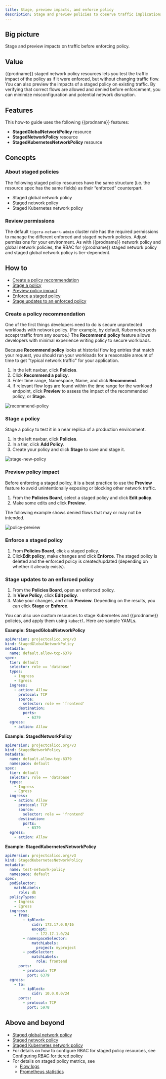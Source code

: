 ```yaml
---
title: Stage, preview impacts, and enforce policy
description: Stage and preview policies to observe traffic implications before enforcing them.
---
```


## Big picture

Stage and preview impacts on traffic before enforcing policy.

## Value

{{prodname}} staged network policy resources lets you test the traffic impact of the policy as if it were enforced, but without changing traffic flow. You can also preview the impacts of a staged policy on existing traffic. By verifying that correct flows are allowed and denied before enforcement, you can minimize misconfiguration and potential network disruption.

## Features

This how-to guide uses the following {{prodname}} features:

- **StagedGlobalNetworkPolicy** resource
- **StagedNetworkPolicy** resource
- **StagedKubernetesNetworkPolicy** resource

## Concepts

### About staged policies

The following staged policy resources have the same structure (i.e. the resource spec has the same fields) as their “enforced” counterpart.

- Staged global network policy
- Staged network policy
- Staged Kubernetes network policy

### Review permissions

The default `tigera-network-admin` cluster role has the required permissions to manage the different enforced
and staged network policies. Adjust permissions for your environment. As with {{prodname}} network policy and global network policies, the RBAC for {{prodname}} staged network policy and staged global network policy is tier-dependent.

## How to

- [Create a policy recommendation](#create-a-policy-recommendation)
- [Stage a policy](#stage-a-policy)
- [Preview policy impact](#preview-policy-impact)
- [Enforce a staged policy](#enforce-a-staged-policy)
- [Stage updates to an enforced policy](#stage-updates-to-an-enforced-policy)

### Create a policy recommendation

One of the first things developers need to do is secure unprotected workloads with network policy. (For example, by default, Kubernetes pods accept traffic from any source.) The **Recommend policy** feature allows developers with minimal experience writing policy to secure workloads.

Because **Recommend policy** looks at historial flow log entries that match your request, you should run your workloads for a reasonable amount of time to get "typical network traffic" for your application.

1. In the left navbar, click **Policies**.
1. Click **Recommend a policy**.
1. Enter time range, Namespace, Name, and click **Recommend**.
1. If relevant flow logs are found within the time range for the workload endpoint, click **Preview** to assess the impact of the recommended policy, or **Stage**.

![recommend-policy](/img/calico-enterprise/3.15/recommend-policy.png)

### Stage a policy

Stage a policy to test it in a near replica of a production environment.

1. In the left navbar, click **Policies**.
1. In a tier, click **Add Policy**.
1. Create your policy and click **Stage** to save and stage it.

![stage-new-policy](/img/calico-enterprise/3.15/stage-new-policy.png)

### Preview policy impact

Before enforcing a staged policy, it is a best practice to use the **Preview** feature to avoid unintentionally exposing or blocking other network traffic.

1. From the **Policies Board**, select a staged policy and click **Edit policy**.
1. Make some edits and click **Preview**.

The following example shows denied flows that may or may not be intended.

![policy-preview](/img/calico-enterprise/3.15/policy-preview.png)

### Enforce a staged policy

1. From **Policies Board**, click a staged policy.
1. Click**Edit policy**, make changes and click **Enforce**. The staged policy is deleted and the enforced policy is created/updated (depending on whether it already exists).

### Stage updates to an enforced policy

1. From the **Policies Board**, open an enforced policy.
1. In **View Policy**, click **Edit policy**.
1. Make your changes, and click **Preview**. Depending on the results, you can click **Stage** or **Enforce**.

You can also use custom resources to stage Kubernetes and {{prodname}} policies, and apply them using `kubectl`. Here are sample YAMLs.

**Example: StagedGlobalNetworkPolicy**

```yaml
apiVersion: projectcalico.org/v3
kind: StagedGlobalNetworkPolicy
metadata:
  name: default.allow-tcp-6379
spec:
  tier: default
  selector: role == 'database'
  types:
    - Ingress
    - Egress
  ingress:
    - action: Allow
      protocol: TCP
      source:
        selector: role == 'frontend'
      destination:
        ports:
          - 6379
  egress:
    - action: Allow
```

**Example: StagedNetworkPolicy**

```yaml
apiVersion: projectcalico.org/v3
kind: StagedNetworkPolicy
metadata:
  name: default.allow-tcp-6379
  namespace: default
spec:
  tier: default
  selector: role == 'database'
  types:
    - Ingress
    - Egress
  ingress:
    - action: Allow
      protocol: TCP
      source:
        selector: role == 'frontend'
      destination:
        ports:
          - 6379
  egress:
    - action: Allow
```

**Example: StagedKubernetesNetworkPolicy**

```yaml
apiVersion: projectcalico.org/v3
kind: StagedKubernetesNetworkPolicy
metadata:
  name: test-network-policy
  namespace: default
spec:
  podSelector:
    matchLabels:
      role: db
  policyTypes:
    - Ingress
    - Egress
  ingress:
    - from:
        - ipBlock:
            cidr: 172.17.0.0/16
            except:
              - 172.17.1.0/24
        - namespaceSelector:
            matchLabels:
              project: myproject
        - podSelector:
            matchLabels:
              role: frontend
      ports:
        - protocol: TCP
          port: 6379
  egress:
    - to:
        - ipBlock:
            cidr: 10.0.0.0/24
      ports:
        - protocol: TCP
          port: 5978
```

## Above and beyond

- [Staged global network policy](../reference/resources/stagedglobalnetworkpolicy.mdx)
- [Staged network policy](../reference/resources/stagednetworkpolicy.mdx)
- [Staged Kubernetes network policy](../reference/resources/stagedkubernetesnetworkpolicy.mdx)
- For details on how to configure RBAC for staged policy resources, see [Configuring RBAC for tiered policy](policy-tiers/rbac-tiered-policies.mdx)
- For details on staged policy metrics, see
  - [Flow logs](../visibility/elastic/flow/datatypes.mdx)
  - [Prometheus statistics](../operations/monitor/metrics/index.mdx#content-main)
